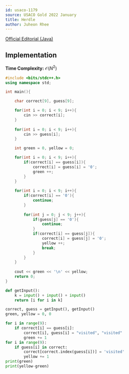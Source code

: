 ```yaml
---
id: usaco-1179
source: USACO Gold 2022 January
title: Herdle
author: Juheon Rhee
---
```


[Official Editorial (Java)](http://www.usaco.org/current/data/sol_prob1_bronze_jan22.html)

## Implementation

**Time Complexity:** $\mathcal{O}(N^2)$

<LanguageSection>
<CPPSection>

```cpp
#include <bits/stdc++.h>
using namespace std;

int main(){

	char correct[9], guess[9];

	for(int i = 0; i < 9; i++){
		cin >> correct[i];
	}
	
	for(int i = 0; i < 9; i++){
		cin >> guess[i];
	}

	int green = 0, yellow = 0;

	for(int i = 0; i < 9; i++){
		if(correct[i] == guess[i]){
			correct[i] = guess[i] = '0';
			green ++;
		}
	}
    
	for(int i = 0; i < 9; i++){
		if(correct[i] == '0'){
			continue;
		}
	
		for(int j = 0; j < 9; j++){
			if(guess[j] == '0'){
				continue;
			}
			if(correct[i] == guess[j]){
				correct[i] = guess[j] = '0';
				yellow ++;
				break;
			}
		}
	}
				     
	cout << green << '\n' << yellow;
	return 0;
}
```

</CPPSection>

<PySection>

```python
def getInput():
	k = input() + input() + input()
	return [i for i in k]

correct, guess = getInput(), getInput()
green, yellow = 0, 0

for i in range(9):
	if correct[i] == guess[i]:
		correct[i], guess[i] = "visited", "visited"
		green += 1
for i in range(9):
	if guess[i] in correct:
		correct[correct.index(guess[i])] = 'visited'
		yellow += 1
print(green)
print(yellow-green)
```

</PySection>

</LanguageSection>
